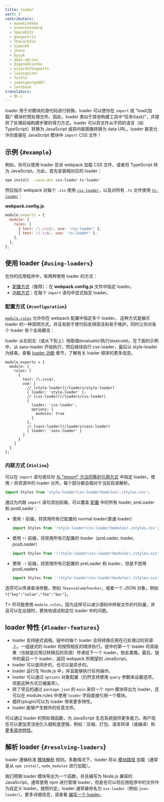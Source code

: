 ```yaml
---
title: loader
sort: 3
contributors:
  - manekinekko
  - evenstensberg
  - SpaceK33z
  - gangachris
  - TheLarkInn
  - simon04
  - jhnns
  - byzyk
  - debs-obrien
  - EugeneHlushko
  - wizardofhogwarts
  - lukasgeiter
  - furkle
  - jamesgeorge007
  - textbook
translators:
  - QC-L
---
```


loader 用于对模块的源代码进行转换。loader 可以使你在 `import` 或 "load(加载)" 模块时预处理文件。因此，loader 类似于其他构建工具中“任务(task)”，并提供了处理前端构建步骤的得力方式。loader 可以将文件从不同的语言（如 TypeScript）转换为 JavaScript 或将内联图像转换为 data URL。loader 甚至允许你直接在 JavaScript 模块中 `import` CSS 文件！

## 示例 {`#example`}

例如，你可以使用 loader 告诉 webpack 加载 CSS 文件，或者将 TypeScript 转为 JavaScript。为此，首先安装相对应的 loader：

```bash
npm install --save-dev css-loader ts-loader
```

然后指示 webpack 对每个 `.css` 使用 [`css-loader`](/loaders/css-loader)，以及对所有 `.ts` 文件使用 [`ts-loader`](https://github.com/TypeStrong/ts-loader)：

**webpack.config.js**

```js
module.exports = {
  module: {
    rules: [
      { test: /\.css$/, use: 'css-loader' },
      { test: /\.ts$/, use: 'ts-loader' },
    ],
  },
};
```

## 使用 loader {`#using-loaders`}

在你的应用程序中，有两种使用 loader 的方式：

- [配置方式](#configuration)（推荐）：在 **webpack.config.js** 文件中指定 loader。
- [内联方式](#inline)：在每个 `import` 语句中显式指定 loader。

### 配置方式 {`#configuration`}

[`module.rules`](/configuration/module/#modulerules) 允许你在 webpack 配置中指定多个 loader。
这种方式是展示 loader 的一种简明方式，并且有助于使代码变得简洁和易于维护。同时让你对各个 loader 有个全局概览：

loader 从右到左（或从下到上）地取值(evaluate)/执行(execute)。在下面的示例中，从 sass-loader 开始执行，然后继续执行 css-loader，最后以 style-loader 为结束。查看 [loader 功能](/concepts/loaders/#loader-features) 章节，了解有关 loader 顺序的更多信息。

```js-with-links
module.exports = {
  module: {
    rules: [
      {
        test: /\.css$/,
        use: [
          // [style-loader](/loaders/style-loader)
          { loader: 'style-loader' },
          // [css-loader](/loaders/css-loader)
          {
            loader: 'css-loader',
            options: {
              modules: true
            }
          },
          // [sass-loader](/loaders/sass-loader)
          { loader: 'sass-loader' }
        ]
      }
    ]
  }
};
```

### 内联方式 {`#inline`}

可以在 `import` 语句或任何 [与 "import" 方法同等的引用方式](/api/module-methods) 中指定 loader。使用 `!` 将资源中的 loader 分开。每个部分都会相对于当前目录解析。

```js
import Styles from 'style-loader!css-loader?modules!./styles.css';
```

通过为内联 `import` 语句添加前缀，可以覆盖 [配置](/configuration) 中的所有 loader, preLoader 和 postLoader：

- 使用 `!` 前缀，将禁用所有已配置的 normal loader(普通 loader)

  ```js
  import Styles from '!style-loader!css-loader?modules!./styles.css';
  ```

- 使用 `!!` 前缀，将禁用所有已配置的 loader（preLoader, loader, postLoader）

  ```js
  import Styles from '!!style-loader!css-loader?modules!./styles.css';
  ```

- 使用 `-!` 前缀，将禁用所有已配置的 preLoader 和 loader，但是不禁用 postLoaders

  ```js
  import Styles from '-!style-loader!css-loader?modules!./styles.css';
  ```

选项可以传递查询参数，例如 `?key=value&foo=bar`，或者一个 JSON 对象，例如 `?{"key":"value","foo":"bar"}`。

T> 尽可能使用 `module.rules`，因为这样可以减少源码中样板文件的代码量，并且可以在出错时，更快地调试和定位 loader 中的问题。

## loader 特性 {`#loader-features`}

- loader 支持链式调用。链中的每个 loader 会将转换应用在已处理过的资源上。一组链式的 loader 将按照相反的顺序执行。链中的第一个 loader 将其结果（也就是应用过转换后的资源）传递给下一个 loader，依此类推。最后，链中的最后一个 loader，返回 webpack 所期望的 JavaScript。
- loader 可以是同步的，也可以是异步的。
- loader 运行在 Node.js 中，并且能够执行任何操作。
- loader 可以通过 `options` 对象配置（仍然支持使用 `query` 参数来设置选项，但是这种方式已被废弃）。
- 除了常见的通过 `package.json` 的 `main` 来将一个 npm 模块导出为 loader，还可以在 module.rules 中使用 `loader` 字段直接引用一个模块。
- 插件(plugin)可以为 loader 带来更多特性。
- loader 能够产生额外的任意文件。

可以通过 loader 的预处理函数，为 JavaScript 生态系统提供更多能力。用户现在可以更加灵活地引入细粒度逻辑，例如：压缩、打包、语言转译（或编译）和 [更多其他特性](/loaders)。

## 解析 loader {`#resolving-loaders`}

loader 遵循标准 [模块解析](/concepts/module-resolution/) 规则。多数情况下，loader 将从 [模块路径](/concepts/module-resolution/#module-paths) 加载（通常是从 `npm install`, `node_modules` 进行加载）。

我们预期 loader 模块导出为一个函数，并且编写为 Node.js 兼容的 JavaScript。通常使用 npm 进行管理 loader，但是也可以将应用程序中的文件作为自定义 loader。按照约定，loader 通常被命名为 `xxx-loader`（例如 `json-loader`）。更多详细信息，请查看 [编写一个 loader](/contribute/writing-a-loader/)。
